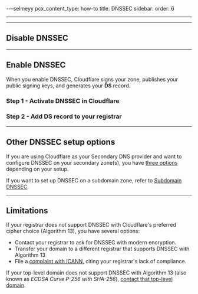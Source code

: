 ---selmeyy
pcx_content_type: how-to
title: DNSSEC
sidebar:
  order: 6

---


<Render file="dnssec-definition" product="dns" />

***

## Disable DNSSEC

<Render file="disable_dnssec" product="dns" />

<Render file="dnssec-enabled-migration" product="dns" />

***

## Enable DNSSEC

When you enable DNSSEC, Cloudflare signs your zone, publishes your public signing keys, and generates your **DS** record.

### Step 1 - Activate DNSSEC in Cloudflare

<Render file="dnssec-cloudflare-steps" product="dns" />

### Step 2 - Add DS record to your registrar

<Render file="dnssec-registrar-steps" product="dns" />

<Render file="dnssec-auto-add" product="dns" />

***

## Other DNSSEC setup options

If you are using Cloudflare as your Secondary DNS provider and want to configure DNSSEC on your secondary zone(s), you have [three options](/dns/zone-setups/zone-transfers/cloudflare-as-secondary/dnssec-for-secondary/) depending on your setup.

If you want to set up DNSSEC on a subdomain zone, refer to [Subdomain DNSSEC](/dns/zone-setups/subdomain-setup/dnssec/).

***

## Limitations

If your registrar does not support DNSSEC with Cloudflare's preferred cipher choice (Algorithm 13), you have several options:

* Contact your registrar to ask for DNSSEC with modern encryption.
* Transfer your domain to a different registrar that supports DNSSEC with Algorithm 13
* File a [complaint with ICANN](https://www.icann.org/compliance/complaint), citing your registrar's lack of compliance.

If your top-level domain does not support DNSSEC with Algorithm 13 (also known as *ECDSA Curve P-256 with SHA-256*), [contact that top-level domain](https://www.iana.org/domains/root/db).
